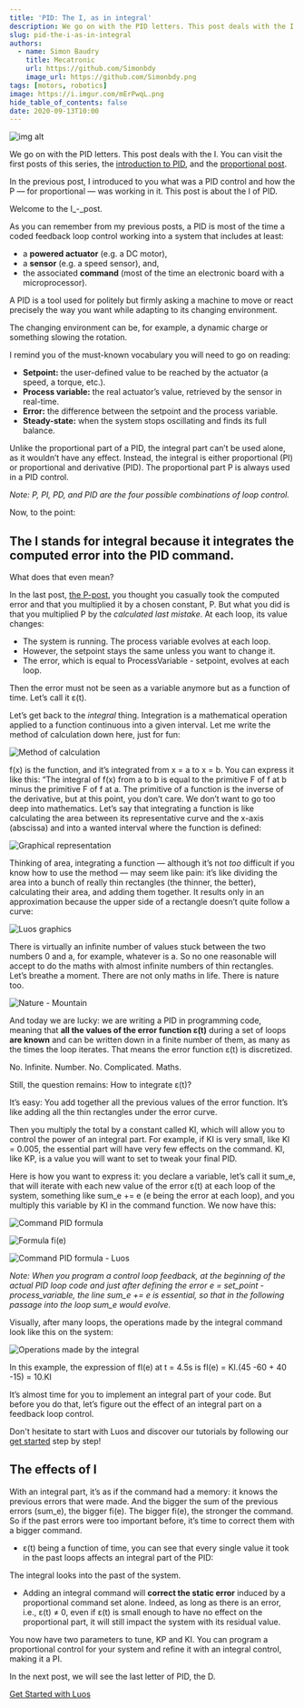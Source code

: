 ```yaml
---
title: 'PID: The I, as in integral'
description: We go on with the PID letters. This post deals with the I. You can visit the first posts of this serie, the introduction to PID and the proportional post.
slug: pid-the-i-as-in-integral
authors:
  - name: Simon Baudry
    title: Mecatronic 
    url: https://github.com/Simonbdy
    image_url: https://github.com/Simonbdy.png
tags: [motors, robotics]
image: https://i.imgur.com/mErPwqL.png
hide_table_of_contents: false
date: 2020-09-13T10:00
---
```


![img alt](/img/blog/9.png)

We go on with the PID letters. This post deals with the I. You can visit the first posts of this series, the [introduction to PID](/2020-03-13-control-dc-motor-1.mdx), and the [proportional post](/2020-08-13-pid-p-proportional.mdx).

<!--truncate-->

In the previous post, I introduced to you what was a PID control and how the P — for proportional — was working in it. This post is about the I of PID.

Welcome to the I_\-_post.

As you can remember from my previous posts, a PID is most of the time a coded feedback loop control working into a system that includes at least:

*   a **powered actuator** (e.g. a DC motor),
*   a **sensor** (e.g. a speed sensor), and,
*   the associated **command** (most of the time an electronic board with a microprocessor).

A PID is a tool used for politely but firmly asking a machine to move or react precisely the way you want while adapting to its changing environment.

The changing environment can be, for example, a dynamic charge or something slowing the rotation.

I remind you of the must-known vocabulary you will need to go on reading:

*   **Setpoint:** the user-defined value to be reached by the actuator (a speed, a torque, etc.).
*   **Process variable:** the real actuator’s value, retrieved by the sensor in real-time.
*   **Error:** the difference between the setpoint and the process variable.
*   **Steady-state:** when the system stops oscillating and finds its full balance.

Unlike the proportional part of a PID, the integral part can’t be used alone, as it wouldn’t have any effect. Instead, the integral is either proportional (PI) or proportional and derivative (PID). The proportional part P is always used in a PID control.

_Note: P, PI, PD, and PID are the four possible combinations of loop control._

Now, to the point:

<h2> The I stands for integral because it integrates the computed error into the PID command. </h2>

What does that even mean?

In the last post, [the P-post](/2020-08-13-pid-p-proportional.mdx), you thought you casually took the computed error and that you multiplied it by a chosen constant, P. But what you did is that you multiplied P by the _calculated last mistake_. At each loop, its value changes:

*   The system is running. The process variable evolves at each loop.
*   However, the setpoint stays the same unless you want to change it.
*   The error, which is equal to ProcessVariable - setpoint, evolves at each loop.

Then the error must not be seen as a variable anymore but as a function of time. Let’s call it ε(t).

Let’s get back to the _integral_ thing. Integration is a mathematical operation applied to a function continuous into a given interval. Let me write the method of calculation down here, just for fun:

![Method of calculation](https://uploads-ssl.webflow.com/602cf5c87ad04ea98eaa99da/6030df0a31f7c0869167fe34_1*GhVOaX7zywwx5N6S7M5A0w.png)

f(x) is the function, and it’s integrated from x = a to x = b. You can express it like this: “The integral of f(x) from a to b is equal to the primitive F of f at b minus the primitive F of f at a. The primitive of a function is the inverse of the derivative, but at this point, you don’t care. We don’t want to go too deep into mathematics. Let’s say that integrating a function is like calculating the area between its representative curve and the x-axis (abscissa) and into a wanted interval where the function is defined:

![Graphical representation](https://uploads-ssl.webflow.com/602cf5c87ad04ea98eaa99da/6030df0ad368ac174867a122_1*Z3iHT4MCVtcrjxttPd8CsA.png)

Thinking of area, integrating a function — although it’s not _too_ difficult if you know how to use the method — may seem like pain: it’s like dividing the area into a bunch of really thin rectangles (the thinner, the better), calculating their area, and adding them together. It results only in an approximation because the upper side of a rectangle doesn’t quite follow a curve:

![Luos graphics](https://uploads-ssl.webflow.com/602cf5c87ad04ea98eaa99da/6030df0a96cdf20cdd79816e_1*9hg_AZGNAEfoqsrlSZ0YWg.png)

There is virtually an infinite number of values stuck between the two numbers 0 and a, for example, whatever is a. So no one reasonable will accept to do the maths with almost infinite numbers of thin rectangles.  
Let’s breathe a moment. There are not only maths in life. There is nature too.

![Nature - Mountain](https://uploads-ssl.webflow.com/602cf5c87ad04ea98eaa99da/6030df0a8e9d96a7e5bae140_1*85cOgiKGnWLt1uPLGSRAbg.jpeg)

And today we are lucky: we are writing a PID in programming code, meaning that **all the values of the error function ε(t)** during a set of loops **are known** and can be written down in a finite number of them, as many as the times the loop iterates. That means the error function ε(t) is discretized.

No. Infinite. Number. No. Complicated. Maths.

Still, the question remains: How to integrate ε(t)?

It’s easy: You add together all the previous values of the error function. It’s like adding all the thin rectangles under the error curve.

Then you multiply the total by a constant called KI, which will allow you to control the power of an integral part. For example, if KI is very small, like KI = 0.005, the essential part will have very few effects on the command. KI, like KP, is a value you will want to set to tweak your final PID.

Here is how you want to express it: you declare a variable, let’s call it sum\_e, that will iterate with each new value of the error ε(t) at each loop of the system, something like sum\_e += e (e being the error at each loop), and you multiply this variable by KI in the command function. We now have this:

![Command PID formula](https://uploads-ssl.webflow.com/602cf5c87ad04ea98eaa99da/6030d40f255fb18cb89c594c_1*FlLnS95RglcrhaztKnYnIA.png)

![Formula fi(e) ](https://uploads-ssl.webflow.com/602cf5c87ad04ea98eaa99da/6030df0a21404bd87c810fac_1*Sw98_YzOMceEcXWyDKS_xQ.png)

![Command PID formula - Luos](https://uploads-ssl.webflow.com/602cf5c87ad04ea98eaa99da/6030df0b31f7c0823667fe35_1*aoZI9dqx0OTsWC4fc6ilEA.png)

_Note:_ _When you program a control loop feedback, at the beginning of the actual PID loop code and just after defining the error e = set\_point -process\_variable, the line sum\_e += e is essential, so that in the following passage into the loop sum\_e would evolve._

Visually, after many loops, the operations made by the integral command look like this on the system:

![Operations made by the integral](https://uploads-ssl.webflow.com/602cf5c87ad04ea98eaa99da/6030df0b96cdf25ac979816f_1*LJHIjL_aHBJpLLsOENLK3w.png)

In this example, the expression of fI(e) at t = 4.5s is fI(e) = KI.(45 -60 + 40 -15) = 10.KI

It’s almost time for you to implement an integral part of your code. But before you do that, let’s figure out the effect of an integral part on a feedback loop control.

Don't hesitate to start with Luos and discover our tutorials by following our [get started](/tutorials/get-started) step by step!

<h2> The effects of I </h2>

With an integral part, it’s as if the command had a memory: it knows the previous errors that were made. And the bigger the sum of the previous errors (sum\_e), the bigger fi(e). The bigger fi(e), the stronger the command. So if the past errors were too important before, it’s time to correct them with a bigger command.

*   ε(t) being a function of time, you can see that every single value it took in the past loops affects an integral part of the PID:

The integral looks into the past of the system.

*   Adding an integral command will **correct the static error** induced by a proportional command set alone. Indeed, as long as there is an error, i.e., ε(t) ≠ 0, even if ε(t) is small enough to have no effect on the proportional part, it will still impact the system with its residual value.

You now have two parameters to tune, KP and KI. You can program a proportional control for your system and refine it with an integral control, making it a PI.

In the next post, we will see the last letter of PID, the D.

[Get Started with Luos](/tutorials/get-started)